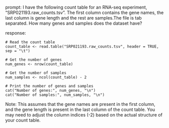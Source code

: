 prompt:
I have the following count table for an RNA-seq experiment, "SRP021193.raw_counts.tsv". The first column contains the gene names, the last column is gene length and the rest are samples.The file is tab separated. How many genes and samples does the dataset have?

response:
```
# Read the count table
count_table <- read.table("SRP021193.raw_counts.tsv", header = TRUE, sep = "\t")

# Get the number of genes
num_genes <- nrow(count_table)

# Get the number of samples
num_samples <- ncol(count_table) - 2

# Print the number of genes and samples
cat("Number of genes:", num_genes, "\n")
cat("Number of samples:", num_samples, "\n")
```
Note: This assumes that the gene names are present in the first column, and the gene length is present in the last column of the count table. You may need to adjust the column indices (-2) based on the actual structure of your count table.
